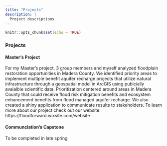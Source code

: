 ```yaml
---
title: "Projects"
description: |
  Project descriptions 
---
```


```r
knitr::opts_chunk$set(echo = TRUE)
```

### Projects 

#### Master's Project 
For my Master's project, 3 group members and myself analyzed floodplain restoration opportunities in Madera County.  We identified priority areas to implement multiple benefit aquifer recharge projects that utilize natural infrastructure through a geospatial model in ArcGIS using publcially avaialble scientific data. Prioritization centered around areas in Madera County that could receive flood risk mitigation benefits and ecosystem enhancement benefits from flood managed aquifer recharge. We also created a shiny application to communicate results to stakeholders. To learn more about our project check out our website:  https://floodforward.wixsite.com/website

#### Communciation's Capstone 
To be completed in late spring

